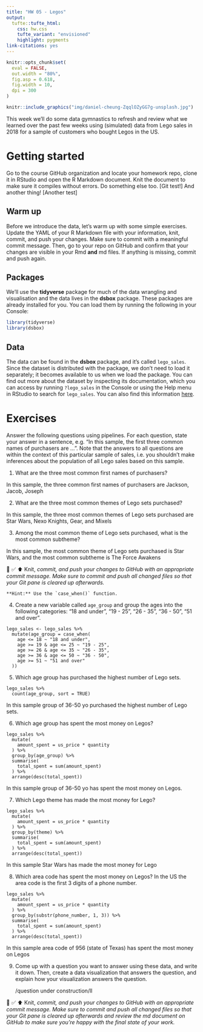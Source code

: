 ```yaml
---
title: "HW 05 - Legos"
output: 
  tufte::tufte_html:
    css: hw.css
    tufte_variant: "envisioned"
    highlight: pygments
link-citations: yes
---
```


```r
knitr::opts_chunk$set(
  eval = FALSE,
  out.width = "80%",
  fig.asp = 0.618,
  fig.width = 10,
  dpi = 300
)
```

```r
knitr::include_graphics("img/daniel-cheung-ZqqlOZyGG7g-unsplash.jpg")
```

This week we'll do some data gymnastics to refresh and review what we learned over the past few weeks using (simulated) data from Lego sales in 2018 for a sample of customers who bought Legos in the US.

# Getting started

Go to the course GitHub organization and locate your homework repo, clone it in RStudio and open the R Markdown document.
Knit the document to make sure it compiles without errors.
Do something else too. [Git test!]
And another thing! [Another test]

## Warm up

Before we introduce the data, let's warm up with some simple exercises.
Update the YAML of your R Markdown file with your information, knit, commit, and push your changes.
Make sure to commit with a meaningful commit message.
Then, go to your repo on GitHub and confirm that your changes are visible in your Rmd **and** md files.
If anything is missing, commit and push again.

## Packages

We'll use the **tidyverse** package for much of the data wrangling and visualisation and the data lives in the **dsbox** package.
These packages are already installed for you.
You can load them by running the following in your Console:

```r
library(tidyverse)
library(dsbox)
```

## Data

The data can be found in the **dsbox** package, and it's called `lego_sales`.
Since the dataset is distributed with the package, we don't need to load it separately; it becomes available to us when we load the package.
You can find out more about the dataset by inspecting its documentation, which you can access by running `?lego_sales` in the Console or using the Help menu in RStudio to search for `lego_sales`.
You can also find this information [here](https://rstudio-education.github.io/dsbox/reference/lego_sales.html).

# Exercises

Answer the following questions using pipelines.
For each question, state your answer in a sentence, e.g. "In this sample, the first three common names of purchasers are ...".
Note that the answers to all questions are within the context of this particular sample of sales, i.e. you shouldn't make inferences about the population of all Lego sales based on this sample.

1.  What are the three most common first names of purchasers?


In this sample, the three common first names of purchasers are Jackson, Jacob, Joseph

2.  What are the three most common themes of Lego sets purchased?


In this sample, the three most common themes of Lego sets purchased are Star Wars, Nexo Knights, Gear, and Mixels

3.  Among the most common theme of Lego sets purchased, what is the most common subtheme?


In this sample, the most common theme of Lego sets purchased is Star Wars, and the most common subtheme is The Force Awakens 

🧶 ✅ ⬆️ Knit, *commit, and push your changes to GitHub with an appropriate commit message. Make sure to commit and push all changed files so that your Git pane is cleared up afterwards.*

```marginfigure
**Hint:** Use the `case_when()` function.
```

4.  Create a new variable called `age_group` and group the ages into the following categories: "18 and under", "19 - 25", "26 - 35", "36 - 50", "51 and over".

```
lego_sales <- lego_sales %>%
  mutate(age_group = case_when(
    age <= 18 ~ "18 and under",
    age >= 19 & age <= 25 ~ "19 - 25",
    age >= 26 & age <= 35 ~ "26 - 35",
    age >= 36 & age <= 50 ~ "36 - 50",
    age >= 51 ~ "51 and over"
  ))
```
5.  Which age group has purchased the highest number of Lego sets.
```
lego_sales %>%
  count(age_group, sort = TRUE)
```
In this sample group of 36-50 yo purchased the highest number of Lego sets.

6.  Which age group has spent the most money on Legos?
```
lego_sales %>%
  mutate(
    amount_spent = us_price * quantity
  ) %>%
  group_by(age_group) %>%
  summarise(
    total_spent = sum(amount_spent)
  ) %>%
  arrange(desc(total_spent))
```
In this sample group of 36-50 yo has spent the most money on Legos.

7.  Which Lego theme has made the most money for Lego?
```
lego_sales %>%
  mutate(
    amount_spent = us_price * quantity
  ) %>%
  group_by(theme) %>%
  summarise(
    total_spent = sum(amount_spent)
  ) %>%
  arrange(desc(total_spent))
```
In this sample Star Wars has made the most money for Lego

8.  Which area code has spent the most money on Legos?
    In the US the area code is the first 3 digits of a phone number.
```
lego_sales %>%
  mutate(
    amount_spent = us_price * quantity
  ) %>%
  group_by(substr(phone_number, 1, 3)) %>%
  summarise(
    total_spent = sum(amount_spent)
  ) %>%
  arrange(desc(total_spent))  
```  
In this sample area code of 956 (state of Texas) has spent the most money on Legos
    

9.  Come up with a question you want to answer using these data, and write it down.
    Then, create a data visualization that answers the question, and explain how your visualization answers the question.
    
    /question under construction/ll

🧶 ✅ ⬆️ Knit, *commit, and push your changes to GitHub with an appropriate commit message. Make sure to commit and push all changed files so that your Git pane is cleared up afterwards and review the md document on GitHub to make sure you're happy with the final state of your work.*
